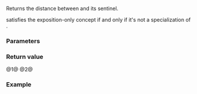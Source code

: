 {{title|1=operator-{{small|(std::basic_const_iterator)}}}}
{{cpp/iterator/basic_const_iterator/navbar}}
{{dcl begin}}
{{dcl|since=c++23|num=1|
template&lt; std::sized_sentinel_for&lt;Iter&gt; S &gt;
constexpr difference_type operator-( const S&amp; s ) const;
}}
{{dcl|since=c++23|num=2|
template&lt; /*not-a-const-iterator*/ S &gt;
    requires std::sized_sentinel_for&lt;S, Iter&gt;
friend constexpr difference_type 
    operator-( const S&amp; s, const basic_const_iterator&amp; i );
}}
{{dcl end}}

Returns the distance between {{tt|basic_const_iterator}} and its sentinel.

{{c|S}} satisfies the exposition-only concept {{c|/*not-a-const-iterator*/}} if and only if it's not a specialization of {{tt|basic_const_iterator}}.

===Parameters===
{{par begin}}
{{par|i, s|iterator and sentinel to compute the difference of}}
{{par end}}

===Return value===
@1@ {{c|base() - s}}
@2@ {{c|s - i.base()}}

===Example===
{{example
|code=
|output=
}}

{{langlinks|de|es|fr|it|ja|pt|ru|zh}}